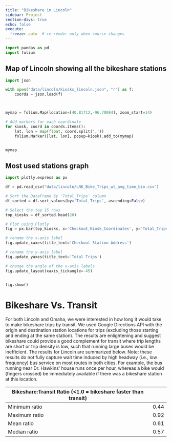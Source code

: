 ```yaml
---
title: "Bikeshare in Lincoln"
sidebar: Project
section-divs: true
echo: false
execute:
  freeze: auto  # re-render only when source changes
---
```

```python
import pandas as pd
import folium


```


## Map of Lincoln showing all the bikeshare stations

```python
import json

with open("data/lincoln/kiosks_lincoln.json", "r") as f:
    coords = json.load(f)



mymap = folium.Map(location=[40.81712,-96.70084], zoom_start=14)

# Add markers for each coordinate
for kiosk, coord in coords.items():
    lat, lon = map(float, coord.split(','))
    folium.Marker([lat, lon], popup=kiosk).add_to(mymap)


mymap


```

## Most used stations graph

```python
import plotly.express as px

df = pd.read_csv("data/lincoln/LNK_Bike_Trips_wt_avg_time_bin.csv")

# Sort the DataFrame by 'Total_Trips' column
df_sorted = df.sort_values(by='Total_Trips', ascending=False)

# Select the top 15 rows
top_kiosks = df_sorted.head(20)

# Plot using Plotly
fig = px.bar(top_kiosks, x='Checkout_Kiosk_Coordinates', y='Total_Trips',)

# rename the x-axis label
fig.update_xaxes(title_text='Checkout Station Address')

# rename the y-axis label
fig.update_yaxes(title_text='Total Trips')

# change the angle of the x-axis labels
fig.update_layout(xaxis_tickangle=-45)


fig.show()


```

# Bikeshare Vs. Transit
For both Lincoln and Omaha, we were interested in how long it would take to make bikeshare trips by transit. We used Google Directions API with the origin and destination station locations for trips (excluding those starting and ending at the same station). The results are enlightening and suggest bikeshare could provide a good complement for transit where trip lengths are short or trip density is low, such that running large buses would be inefficient. The results for Lincoln are summarized below. Note: these results do not fully capture wait time induced by high headway (i.e., low frequency) bus service on most routes in both cities. For example, the bus running near Dr. Hawkins' house runs once per hour, whereas a bike would (fingers crossed) be immediately available if there was a bikeshare station at this location.

| Bikeshare:Transit Ratio (<1.0 = bikeshare faster than transit) |
|-------------------------|------|
| Minimum ratio           | 0.44 |
| Maximum ratio           | 0.92 |
| Mean ratio              | 0.61 |
| Median ratio            | 0.57 |
